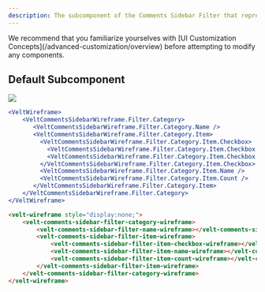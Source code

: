 ```yaml
---
description: The subcomponent of the Comments Sidebar Filter that represents the Category
---
```


<Note>
We recommend that you familiarize yourselves with [UI Customization Concepts](/advanced-customization/overview) before attempting to modify any components.
</Note>



## Default Subcomponent

![](/images/customization/filter-category.png)
<RequestExample>
```jsx React / Next.js
<VeltWireframe>
    <VeltCommentsSidebarWireframe.Filter.Category>
       <VeltCommentsSidebarWireframe.Filter.Category.Name />
       <VeltCommentsSidebarWireframe.Filter.Category.Item>
         <VeltCommentsSidebarWireframe.Filter.Category.Item.Checkbox>
           <VeltCommentsSidebarWireframe.Filter.Category.Item.Checkbox.Checked />
           <VeltCommentsSidebarWireframe.Filter.Category.Item.Checkbox.Unchecked />
         </VeltCommentsSidebarWireframe.Filter.Category.Item.Checkbox>
         <VeltCommentsSidebarWireframe.Filter.Category.Item.Name />
         <VeltCommentsSidebarWireframe.Filter.Category.Item.Count />
       </VeltCommentsSidebarWireframe.Filter.Category.Item>
    </VeltCommentsSidebarWireframe.Filter.Category>
</VeltWireframe>
```


```HTML HTML
<velt-wireframe style="display:none;">
    <velt-comments-sidebar-filter-category-wireframe>
        <velt-comments-sidebar-filter-name-wireframe></velt-comments-sidebar-filter-name-wireframe>
        <velt-comments-sidebar-filter-item-wireframe>
            <velt-comments-sidebar-filter-item-checkbox-wireframe></velt-comments-sidebar-filter-item-checkbox-wireframe>
            <velt-comments-sidebar-filter-item-name-wireframe></velt-comments-sidebar-filter-item-name-wireframe>
            <velt-comments-sidebar-filter-item-count-wireframe></velt-comments-sidebar-filter-item-count-wireframe>
        </velt-comments-sidebar-filter-item-wireframe>
    </velt-comments-sidebar-filter-category-wireframe>
</velt-wireframe>
```

</RequestExample>
